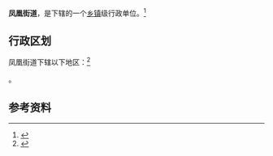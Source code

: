 {{中国乡级行政区|42/07/04/001/000}}

'''凤凰街道'''，是{{PRC admin/fullname|42/07/04/001/000|3}}下辖的一个[[乡镇|乡镇]]级行政单位。<ref>{{PRC admin/ref sgc|{{PRC admin/parent|42/07/04/001/000}}}}</ref>

== 行政区划 ==

凤凰街道下辖以下地区：<ref>{{PRC admin/ref sgc|42/07/04/001/000}}</ref>

{{PRC admin/children|42/07/04/001/000}}。

== 参考资料 ==

{{reflist}}

{{行政区划小作品}}
{{PRC admin/navcat|42/07/04/001/000}}
